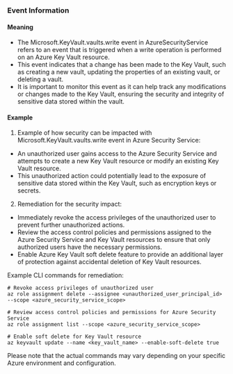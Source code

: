 
### Event Information

#### Meaning

- The Microsoft.KeyVault.vaults.write event in AzureSecurityService refers to an event that is triggered when a write operation is performed on an Azure Key Vault resource.
- This event indicates that a change has been made to the Key Vault, such as creating a new vault, updating the properties of an existing vault, or deleting a vault.
- It is important to monitor this event as it can help track any modifications or changes made to the Key Vault, ensuring the security and integrity of sensitive data stored within the vault.

#### Example

1. Example of how security can be impacted with Microsoft.KeyVault.vaults.write event in Azure Security Service:
- An unauthorized user gains access to the Azure Security Service and attempts to create a new Key Vault resource or modify an existing Key Vault resource.
- This unauthorized action could potentially lead to the exposure of sensitive data stored within the Key Vault, such as encryption keys or secrets.

2. Remediation for the security impact:
- Immediately revoke the access privileges of the unauthorized user to prevent further unauthorized actions.
- Review the access control policies and permissions assigned to the Azure Security Service and Key Vault resources to ensure that only authorized users have the necessary permissions.
- Enable Azure Key Vault soft delete feature to provide an additional layer of protection against accidental deletion of Key Vault resources.

Example CLI commands for remediation:
```
# Revoke access privileges of unauthorized user
az role assignment delete --assignee <unauthorized_user_principal_id> --scope <azure_security_service_scope>

# Review access control policies and permissions for Azure Security Service
az role assignment list --scope <azure_security_service_scope>

# Enable soft delete for Key Vault resource
az keyvault update --name <key_vault_name> --enable-soft-delete true
```

Please note that the actual commands may vary depending on your specific Azure environment and configuration.


